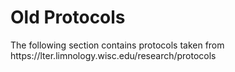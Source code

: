 # Old Protocols {#sec-oldprotcols}

The following section contains protocols taken from https://lter.limnology.wisc.edu/research/protocols
